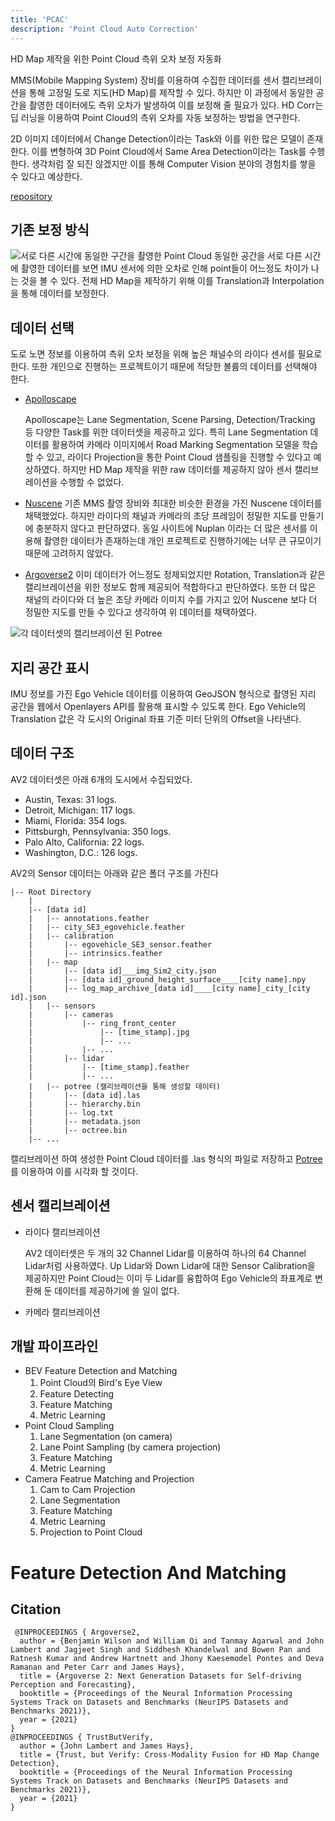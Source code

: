 ```yaml
---
title: 'PCAC'
description: 'Point Cloud Auto Correction'
---
```


HD Map 제작을 위한 Point Cloud 측위 오차 보정 자동화

MMS(Mobile Mapping System) 장비를 이용하여 수집한 데이터를 센서 캘리브레이션을 통해 고정밀 도로 지도(HD Map)를 제작할 수 있다. 하지만 이 과정에서 동일한 공간을 촬영한 데이터에도 측위 오차가 발생하여 이를 보정해 줄 필요가 있다. HD Corr는 딥 러닝을 이용하여 Point Cloud의 측위 오차를 자동 보정하는 방법을 연구한다.

2D 이미지 데이터에서 Change Detection이라는 Task와 이를 위한 많은 모델이 존재한다.  이를 변형하여 3D Point Cloud에서 Same Area Detection이라는 Task를 수행한다. 생각처럼 잘 되진 않겠지만 이를 통해 Computer Vision 분야의 경험치를 쌓을 수 있다고 예상한다.

[repository](https://github.com/yeti-s/PCAC)

## 기존 보정 방식
![](assets/pcac/01_pcd_pos_error.png "서로 다른 시간에 동일한 구간을 촬영한 Point Cloud")
동일한 공간을 서로 다른 시간에 촬영한 데이터를 보면 IMU 센서에 의한 오차로 인해 point들이 어느정도 차이가 나는 것을 볼 수 있다. 전체 HD Map을 제작하기 위해 이를 Translation과 Interpolation을 통해 데이터를 보정한다.

## 데이터 선택
도로 노면 정보를 이용하여 측위 오차 보정을 위해 높은 채널수의 라이다 센서를 필요로 한다. 또한 개인으로 진행하는 프로젝트이기 때문에 적당한 볼륨의 데이터를 선택해야 한다. 

* [Apolloscape](https://apolloscape.auto/index.html)
    
    Apolloscape는 Lane Segmentation, Scene Parsing, Detection/Tracking 등 다양한 Task를 위한 데이터셋을 제공하고 있다. 특히 Lane Segmentation 데이터를 활용하여 카메라 이미지에서 Road Marking Segmentation 모델을 학습할 수 있고, 라이다 Projection을 통한 Point Cloud 샘플링을 진행할 수 있다고 예상하였다. 하지만 HD Map 제작을 위한 raw 데이터를 제공하지 않아 센서 캘리브레이션을 수행할 수 없었다.

* [Nuscene](https://www.nuscenes.org/nuscenes)
    기존 MMS 촬영 장비와 최대한 비슷한 환경을 가진 Nuscene 데이터를 채택했었다. 하지만 라이다의 채널과 카메라의 초당 프레임이 정밀한 지도를 만들기에 충분하지 않다고 판단하였다. 동일 사이트에 Nuplan 이라는 더 많은 센서를 이용해 촬영한 데이터가 존재하는데 개인 프로젝트로 진행하기에는 너무 큰 규모이기 때문에 고려하지 않았다.

* [Argoverse2](https://www.argoverse.org/av2.html)
    이미 데이터가 어느정도 정제되었지만 Rotation, Translation과 같은 캘리브레이션을 위한 정보도 함께 제공되어 적합하다고 판단하였다. 또한 더 많은 채널의 라이다와 더 높은 초당 카메라 이미지 수를 가지고 있어 Nuscene 보다 더 정밀한 지도를 만들 수 있다고 생각하여 위 데이터를 채택하였다.  

![](assets/pcac/00_nuscene_argoverse.PNG "각 데이터셋의 캘리브레이션 된 Potree")

## 지리 공간 표시
IMU 정보를 가진 Ego Vehicle 데이터를 이용하여 GeoJSON 형식으로 촬영된 지리 공간을 웹에서 Openlayers API를 활용해 표시할 수 있도록 한다. Ego Vehicle의 Translation 값은 각 도시의 Original 좌표 기준 미터 단위의 Offset을 나타낸다.


## 데이터 구조
AV2 데이터셋은 아래 6개의 도시에서 수집되었다.
* Austin, Texas: 31 logs.
* Detroit, Michigan: 117 logs.
* Miami, Florida: 354 logs.
* Pittsburgh, Pennsylvania: 350 logs.
* Palo Alto, California: 22 logs.
* Washington, D.C.: 126 logs.

AV2의 Sensor 데이터는 아래와 같은 폴더 구조를 가진다
```
|-- Root Directory
    |
    |-- [data id]
    |   |-- annotations.feather
    |   |-- city_SE3_egovehicle.feather
    |   |-- calibration
    |       |-- egovehicle_SE3_sensor.feather
    |       |-- intrinsics.feather
    |   |-- map
    |       |-- [data id]___img_Sim2_city.json
    |       |-- [data id]_ground_height_surface____[city name].npy
    |       |-- log_map_archive_[data id]____[city name]_city_[city id].json
    |   |-- sensors
    |       |-- cameras
    |           |-- ring_front_center
    |               |-- [time_stamp].jpg
    |               |-- ...
    |           |-- ...
    |       |-- lidar
    |           |-- [time_stamp].feather
    |           |-- ...
    |   |-- potree (캘리브레이션을 통해 생성할 데이터)
    |       |-- [data id].las
    |       |-- hierarchy.bin
    |       |-- log.txt
    |       |-- metadata.json
    |       |-- octree.bin
    |-- ...
```



캘리브레이션 하여 생성한 Point Cloud 데이터를 .las 형식의 파일로 저장하고 [Potree](https://github.com/potree/potree)를 이용하여 이를 시각화 할 것이다.

## 센서 캘리브레이션

* 라이다 캘리브레이션

    AV2 데이터셋은 두 개의 32 Channel Lidar를 이용하여 하나의 64 Channel Lidar처럼 사용하였다. Up Lidar와 Down Lidar에 대한 Sensor Calibration을 제공하지만 Point Cloud는 이미 두 Lidar를 융합하여 Ego Vehicle의 좌표계로 변환해 둔 데이터를 제공하기에 쓸 일이 없다.

* 카메라 캘리브레이션


## 개발 파이프라인
* BEV Feature Detection and Matching
    1. Point Cloud의 Bird's Eye View
    2. Feature Detecting
    3. Feature Matching
    4. Metric Learning
* Point Cloud Sampling
    1. Lane Segmentation (on camera)
    2. Lane Point Sampling (by camera projection)
    3. Feature Matching
    4. Metric Learning
* Camera Featrue Matching and Projection
    1. Cam to Cam Projection
    2. Lane Segmentation
    3. Feature Matching
    4. Metric Learning
    5. Projection to Point Cloud



# Feature Detection And Matching

## Citation
```
 @INPROCEEDINGS { Argoverse2,
  author = {Benjamin Wilson and William Qi and Tanmay Agarwal and John Lambert and Jagjeet Singh and Siddhesh Khandelwal and Bowen Pan and Ratnesh Kumar and Andrew Hartnett and Jhony Kaesemodel Pontes and Deva Ramanan and Peter Carr and James Hays},
  title = {Argoverse 2: Next Generation Datasets for Self-driving Perception and Forecasting},
  booktitle = {Proceedings of the Neural Information Processing Systems Track on Datasets and Benchmarks (NeurIPS Datasets and Benchmarks 2021)},
  year = {2021}
}
@INPROCEEDINGS { TrustButVerify,
  author = {John Lambert and James Hays},
  title = {Trust, but Verify: Cross-Modality Fusion for HD Map Change Detection},
  booktitle = {Proceedings of the Neural Information Processing Systems Track on Datasets and Benchmarks (NeurIPS Datasets and Benchmarks 2021)},
  year = {2021}
}
```